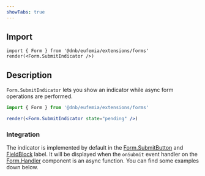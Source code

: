 ```yaml
---
showTabs: true
---
```


## Import

```tsx
import { Form } from '@dnb/eufemia/extensions/forms'
render(<Form.SubmitIndicator />)
```

## Description

`Form.SubmitIndicator` lets you show an indicator while async form operations are performed.

```jsx
import { Form } from '@dnb/eufemia/extensions/forms'

render(<Form.SubmitIndicator state="pending" />)
```

### Integration

The indicator is implemented by default in the [Form.SubmitButton](/uilib/extensions/forms/Form/SubmitButton/) and [FieldBlock](/uilib/extensions/forms/create-component/FieldBlock/) label. It will be displayed when the `onSubmit` event handler on the [Form.Handler](/uilib/extensions/forms/Form/Handler/) component is an async function. You can find some examples down below.

